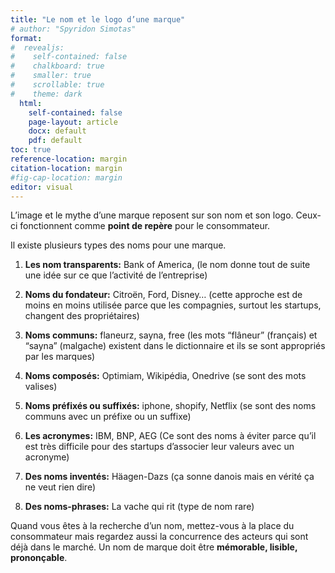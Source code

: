 ```yaml
---
title: "Le nom et le logo d’une marque"
# author: "Spyridon Simotas"
format: 
#  revealjs: 
#    self-contained: false
#    chalkboard: true
#    smaller: true
#    scrollable: true
#    theme: dark
  html: 
    self-contained: false
    page-layout: article
    docx: default
    pdf: default
toc: true
reference-location: margin
citation-location: margin
#fig-cap-location: margin
editor: visual  
---
```


L’image et le mythe d’une marque reposent sur son nom et son logo. Ceux-ci fonctionnent comme **point de repère** pour le consommateur.

Il existe plusieurs types des noms pour une marque.

1.  **Les nom transparents:** Bank of America, (le nom donne tout de suite une idée sur ce que l’activité de l’entreprise)

2.  **Noms du fondateur:** Citroën, Ford, Disney… (cette approche est de moins en moins utilisée parce que les compagnies, surtout les startups, changent des propriétaires)

3.  **Noms communs:** flaneurz, sayna, free (les mots “flâneur” (français) et “sayna” (malgache) existent dans le dictionnaire et ils se sont appropriés par les marques)

4.  **Noms composés:** Optimiam, Wikipédia, Onedrive (se sont des mots valises)

5.  **Noms préfixés ou suffixés:** iphone, shopify, Netflix (se sont des noms communs avec un préfixe ou un suffixe)

6.  **Les acronymes:** IBM, BNP, AEG (Ce sont des noms à éviter parce qu’il est très difficile pour des startups d’associer leur valeurs avec un acronyme)

7.  **Des noms inventés:** Häagen-Dazs (ça sonne danois mais en vérité ça ne veut rien dire)

8.  **Des noms-phrases:** La vache qui rit (type de nom rare)

Quand vous êtes à la recherche d’un nom, mettez-vous à la place du consommateur mais regardez aussi la concurrence des acteurs qui sont déjà dans le marché. Un nom de marque doit être **mémorable, lisible, prononçable**.
